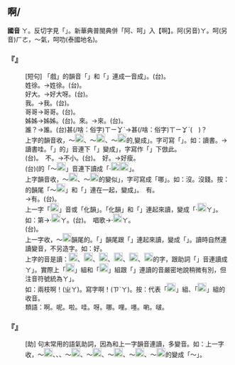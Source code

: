 
==啊/{{ruby|呵|·ㄚ}}==



'''國音''' <rt>ㄚ</rt>{{ruby|→|·ㄚ}}。反切字見「{{ruby|啊|ㄚ}}」。新華典普閩典併「阿、呵」入【啊】。阿(另音)<rt>ㄚ</rt>{{ruby|、|ㄜ}}。呵(另音)<rt>ㄏㄜ</rt>，～氣{{ruby|。|ㄎㄜ}}，呵叻(泰國地名)。

    

==='''『{{ruby|看|ㄎㄢˋ}}{{ruby|戲|ㄒㄧˋ}}{{ruby|啊|·ㄚ}}』'''===
: [短句] 「戲」的韻音「{{ruby|～|ㄧ}}」和「{{ruby|啊|·ㄚ}}」連成一音成{{ruby|「|·ㄚ}}」。(台){{ruby|看|ㄎㄨㆩ˪}}{{ruby|戲|ㄏㆪ˪}}{{ruby|啊|ㄚ}}。
:姓徐{{ruby|啊|·ㄚ}}。→姓徐{{ruby|呀|·ㄧㄚ}}。(台){{ruby|姓|ㄙㆥ˪}}{{ruby|/|ㄒㆪ˪}}{{ruby|徐|ㄑㄧˊ}}{{ruby|呀|·ㄧㄚ}}。
:
:好大{{ruby|啊|·ㄚ}}。→好大呀{{ruby|呀|·ㄧㄚ}}。(台){{ruby|成|ㄐㄧㆩˊ}}{{ruby|大|ㄉㄨㄚ˫}}{{ruby|喔|·ㄛ}}。
:
:我{{ruby|啊|·ㄚ}}。→我{{ruby|呀|·ㄧㄚ}}。(台){{ruby|我|ㆣㄨㄚˋ}}{{ruby|喔|·ㄛ}}。
:
:哥哥{{ruby|啊|·ㄚ}}→哥哥{{ruby|呀|·ㄧㄚ}}。(台){{ruby|兄|ㄏㄧㆩ}}{{ruby|哥|ㄍㄜ}}{{ruby|啊|·ㄚ}}。
:
:姊姊{{ruby|啊|·ㄚ}}→姊姊{{ruby|呀|·ㄧㄚ}}。(台){{ruby|阿|ㄚ}}{{ruby|姊|ㄗㆤˋ}}{{ruby|/|ㄐㄧˋ}}{{ruby|啊|·ㄚ}}。來{{ruby|啊|·ㄚ}}。→來{{ruby|呀|·ㄧㄚ}}。(台){{ruby|來|ㄌㄞˊ}}{{ruby|喔|·ㆦ}}。
:
:誰{{ruby|啊|·ㄚ}}？→誰{{ruby|呀|·ㄧㄚ}}。(台)甚(/啥：俗字)<rt>ㄒㄧㆩˋ</rt>{{ruby|/|ㄒㄧㄚˋ}}{{ruby|/|ㄙㆩˋ}}{{ruby|人|ㄌㄤˊ}}{{ruby|啊|·ㄚ}}→甚(/啥：俗字)<rt>ㄒㄧㆩˋ</rt>{{ruby|人|ㄌㄤˊ}}(　){{ruby|·|ㄫㄚ}}？
:
:上字的韻音收，～[[File:fa7a.png|20px]]、～[[File:fa6a.png|20px]]、～[[File:fa6c.png|20px]]的,變成{{ruby|「|·ㄨㄚ}}」。字可寫「{{ruby|哇|·ㄨㄚ}}」。如：讀書{{ruby|啊|·ㄚ}}。→讀書哇。「{{ruby|書|ㄕㄨ}}」的{{ruby|「|ㄨ}}」音連下「{{ruby|啊|·ㄚ}}」變成{{ruby|「|·ㄨㄚ}}」，字寫作「{{ruby|哇|·ㄨㄚ}}」下倣此。
:(台){{ruby|讀|ㄊㄚㆶ ͘}}{{ruby|冊|ㄘㆤㆷ}}{{ruby|啊|·ㄚ}}{{ruby|/|·ㆦ}}。　不{{ruby|小|ㄒㄧㄠˇ}}{{ruby|啊|·ㄚ}}。→不小{{ruby|哇|·ㄨㄚ}}。(台){{ruby|<mark>&#xffa45;</mark>|ㆠㆤ˫}}{{ruby|/|ㆠㄨㆤ˫}}{{ruby|細|ㄙㄨㆤ˪}}{{ruby|/|ㄙㆤ˪}}{{ruby|喔|·ㆦ}}{{ruby|/|·ㄚ}}。　好{{ruby|瘦|ㄕㄡˋ}}{{ruby|啊|·ㄚ}}。→好瘦{{ruby|哇|·ㄨㄚ}}。
:(台){{ruby|真|ㄐㄧㄣ}}{{ruby|<mark>&#xffbc0;</mark>|ㄙㄢˋ}}{{ruby|喔|·ㆦ}}({{ruby|<mark>&#xffbc0;</mark>|ㄙㄢˋ}}的「～[[File:fa49.png|20px]]」音連下讀成「·[[File:fa49.png|20px]][[File:fa61.png|20px]]」。
:
:上字韻音收，～[[File:fa71.png|20px]]、～[[File:fa72.png|20px]]的變似{{ruby|「|ㄋㄜ}}」，字可寫成「哪」。如：沒{{ruby|錢|ㄑㄧㄢˊ}}{{ruby|啊|·ㄚ}}。沒錢{{ruby|哪|·ㄋㄚˇ}}。按：{{ruby|錢|ㄑㄧㄢˊ}}的韻尾「～[[File:fa49.png|20px]]」和「{{ruby|啊|·ㄚ}}」連在一起，變成{{ruby|「|·ㄋㄚˇ}}」。　有{{ruby|人|ㄖㄣˊ}}{{ruby|啊|·ㄚ}}。
:→有{{ruby|人|ㄖㄣˊ}}{{ruby|哪|·ㄋㄚˇ}}。(台){{ruby|有|ㄨ˫}}{{ruby|人|ㄌㄤˊ}}{{ruby|喔|·ㆦ}}{{ruby|/|·ㄚ}}。
:
:上一字「[[File:fa77.png|20px]]」音或「{{ruby|兒|ㄦˊ}}化韻」。「{{ruby|兒|ㄦˊ}}化韻」和「{{ruby|啊|·ㄚ}}」連起來讀，變成「·[[File:fa58.png|20px]]<rt>ㄚ</rt>」。如：第{{ruby|二|ㄦˋ}}{{ruby|啊|·ㄚ}}→·[[File:fa58.png|20px]]<rt>ㄚ</rt>。(台){{ruby|第|ㄉㆤ˫}}{{ruby|二|ㄌㄧ˫}}{{ruby|/|ㆢㄧ˫}}{{ruby|啊|·ㄚ}}。　唱歌{{ruby|兒|ㄦ}}{{ruby|啊|·ㄚ}}→·[[File:fa58.png|20px]]<rt>ㄚ</rt>。
:(台){{ruby|唱|ㄑㄧㄜ˪}}{{ruby|/|ㄑㄧㆫ˪}}{{ruby|歌|ㄍㄨㄚ}}{{ruby|啊|·ㄚ}}{{ruby|/|·ㆦ}}。
:
:上一字收，～[[File:fa73.png|20px]]韻尾的。「{{ruby|～|ㄥ}}」韻尾跟「{{ruby|啊|·ㄚ}}」連起來讀，變成「{{ruby|～|·ㄫㄚ}}」。讀時自然連讀變音，不另造字。如：好{{ruby|亮|ㄌㄧㄤˋ}}{{ruby|啊|·ㄚ}}{{ruby|→|·ㄫㄚ}}。
:
:上字的音是讀：[[File:fa55.png|20px]]{{ruby|、|ㄔ}}、[[File:fa57.png|20px]]、[[File:fa58.png|20px]]、[[File:fa59.png|20px]]、[[File:fa5b.png|20px]]、[[File:fa5c.png|20px]]的字，跟助詞「{{ruby|啊|·ㄚ}}」音連讀成{{ruby|「|·ㄭ}}<rt>ㄚ</rt>」。實際上「[[File:fa55.png|20px]]」組和「[[File:fa59.png|20px]]」組跟「{{ruby|啊|·ㄚ}}」連讀的音嚴密地說稍微有別，但注音符號統為{{ruby|「|·ㄭ}}<rt>ㄚ</rt>」。
:如：兩枝啊！({{ruby|→|ㄌㄧㄤˇ}}<rt>ㄓ</rt>{{ruby|·|ㄭ}}<rt>ㄚ</rt>)。寫字啊！({{ruby|→|ㄒㄧㄝˇ}}<rt>ㄗˋ</rt>{{ruby|·|ㄭ}}<rt>ㄚ</rt>)。按：{{ruby|～|ㄭ}}代表「[[File:fa55.png|20px]]」組、「[[File:fa59.png|20px]]」組的收音。
:
:類語：啊。呢。啦。哇。呀。哪。哩。嚜。喲。啵。
:
    

==='''『{{ruby|啊|·ㄚ}}』'''===
: [助] 句末常用的語氣助詞，因為和上一字韻音連讀，多變音。如：上一字收，～[[File:fa78.png|20px]]、{{ruby|～|ㄩ}}、{{ruby|～|ㄚ}}、～[[File:fa63.png|20px]]、～[[File:fa61.png|20px]]、～[[File:fa64.png|20px]]、～[[File:fa67.png|20px]]、～[[File:fa69.png|20px]]的變成「～{{ruby|呀|·ㄚ}}」。
    
